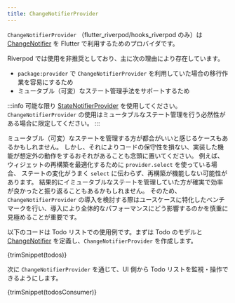 ```yaml
---
title: ChangeNotifierProvider
---
```



`ChangeNotifierProvider` （flutter_riverpod/hooks_riverpod のみ）は [ChangeNotifier] を Flutter で利用するためのプロバイダです。

Riverpod では使用を非推奨としており、主に次の理由により存在しています。

- `package:provider` で `ChangeNotifierProvider` を利用していた場合の移行作業を容易にするため
- ミュータブル（可変）なステート管理手法をサポートするため

:::info
可能な限り [StateNotifierProvider] を使用してください。  
`ChangeNotifierProvider` の使用はミュータブルなステート管理を行う必然性がある場合に限定してください。
:::

ミュータブル（可変）なステートを管理する方が都合がいいと感じるケースもあるかもしれません。
しかし、それによりコードの保守性を損ない、実装した機能が想定外の動作をするおそれがあることも念頭に置いてください。
例えば、ウィジェットの再構築を最適化するために `provider.select` を使っている場合、
ステートの変化がうまく `select` に伝わらず、再構築が機能しない可能性があります。
結果的にイミュータブルなステートを管理していた方が確実で効率が良かったと振り返ることもあるかもしれません。
そのため、`ChangeNotifierProvider` の導入を検討する際はユースケースに特化したベンチマークを行い、導入により全体的なパフォーマンスにどう影響するのかを慎重に見極めることが重要です。

以下のコードは Todo リストでの使用例です。まずは Todo のモデルと [ChangeNotifier] を定義し、`ChangeNotifierProvider` を作成します。

<CodeBlock>{trimSnippet(todos)}</CodeBlock>

次に `ChangeNotifierProvider` を通じて、UI 側から Todo リストを監視・操作できるようにします。

<CodeBlock>{trimSnippet(todosConsumer)}</CodeBlock>

[state_notifier]: https://pub.dev/packages/state_notifier
[statenotifierprovider]: ./state_notifier_provider
[changenotifier]: https://pub.dev/documentation/state_notifier/latest/state_notifier/ChangeNotifier-class.html
[provider]: ./provider
[futureprovider]: ./future_provider
